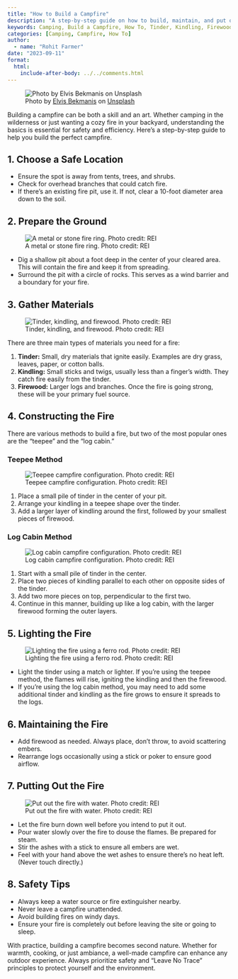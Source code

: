 ```yaml
---
title: "How to Build a Campfire"
description: "A step-by-step guide on how to build, maintain, and put out a campfire, along with safety tips."
keywords: Camping, Build a Campfire, How To, Tinder, Kindling, Firewood 
categories: [Camping, Campfire, How To]
author: 
  - name: "Rohit Farmer"
date: "2023-09-11"
format:
  html:
    include-after-body: ../../comments.html
---
```


![Photo by <a href="https://unsplash.com/@bekmanis?utm_source=unsplash&utm_medium=referral&utm_content=creditCopyText">Elvis Bekmanis</a> on <a href="https://unsplash.com/photos/7m9RIpJdcxg?utm_source=unsplash&utm_medium=referral&utm_content=creditCopyText">Unsplash</a>](https://images.unsplash.com/photo-1542653752-ca4607a605a1?ixlib=rb-4.0.3&ixid=M3wxMjA3fDB8MHxwaG90by1wYWdlfHx8fGVufDB8fHx8fA%3D%3D&auto=format&fit=crop&w=2940&q=80){.preview-image fig-alt="A photo of a campfire in the woods with an axe next to it."}

Building a campfire can be both a skill and an art.
Whether camping in the wilderness or just wanting a cozy fire in your backyard, understanding the basics is essential for safety and efficiency.
Here's a step-by-step guide to help you build the perfect campfire.

## 1. Choose a Safe Location

-   Ensure the spot is away from tents, trees, and shrubs.
-   Check for overhead branches that could catch fire.
-   If there's an existing fire pit, use it. If not, clear a 10-foot diameter area down to the soil.

## 2. Prepare the Ground

![A metal or stone fire ring. Photo credit: REI](https://www.rei.com/dam/van_dragt_041117_0003_fire_ring.jpg){fig-alt="A metal or stone fire ring"}

-   Dig a shallow pit about a foot deep in the center of your cleared area. This will contain the fire and keep it from spreading.
-   Surround the pit with a circle of rocks. This serves as a wind barrier and a boundary for your fire.

## 3. Gather Materials

![Tinder, kindling, and firewood. Photo credit: REI](https://www.rei.com/dam/van_dragt_041117_0008_fuel.jpg){fig-alt="A photo of tinder, kindling, and firewood for building a campfire."}

There are three main types of materials you need for a fire:

1.  **Tinder:** Small, dry materials that ignite easily. Examples are dry grass, leaves, paper, or cotton balls.
2.  **Kindling:** Small sticks and twigs, usually less than a finger's width. They catch fire easily from the tinder.
3.  **Firewood:** Larger logs and branches. Once the fire is going strong, these will be your primary fuel source.

## 4. Constructing the Fire

There are various methods to build a fire, but two of the most popular ones are the "teepee" and the "log cabin."

### Teepee Method

![Teepee campfire configuration. Photo credit: REI](https://www.rei.com/blog/wp-content/uploads/sites/4/2015/06/P3120269.jpg){fig-alt="A teepee campfire configuration"}

1.  Place a small pile of tinder in the center of your pit.
2.  Arrange your kindling in a teepee shape over the tinder.
3.  Add a larger layer of kindling around the first, followed by your smallest pieces of firewood.

### Log Cabin Method

![Log cabin campfire configuration. Photo credit: REI](https://www.rei.com/blog/wp-content/uploads/sites/4/2015/06/P3120251.jpg)

1.  Start with a small pile of tinder in the center.
2.  Place two pieces of kindling parallel to each other on opposite sides of the tinder.
3.  Add two more pieces on top, perpendicular to the first two.
4.  Continue in this manner, building up like a log cabin, with the larger firewood forming the outer layers.

## 5. Lighting the Fire

![Lighting the fire using a ferro rod. Photo credit: REI](https://www.rei.com/dam/van_dragt_041117_0199_igniting_a_campfire.jpg){fig-alt="Lighting the fire using a ferro rod."}

-   Light the tinder using a match or lighter. If you're using the teepee method, the flames will rise, igniting the kindling and then the firewood.
-   If you're using the log cabin method, you may need to add some additional tinder and kindling as the fire grows to ensure it spreads to the logs.

## 6. Maintaining the Fire

-   Add firewood as needed. Always place, don't throw, to avoid scattering embers.
-   Rearrange logs occasionally using a stick or poker to ensure good airflow.

## 7. Putting Out the Fire

![Put out the fire with water. Photo credit: REI](https://www.rei.com/dam/van_dragt_041117_0216_extinguishing.jpg){fig-alt="A woman putting out the campfire with a bucket of water."}

-   Let the fire burn down well before you intend to put it out.
-   Pour water slowly over the fire to douse the flames. Be prepared for steam.
-   Stir the ashes with a stick to ensure all embers are wet.
-   Feel with your hand above the wet ashes to ensure there's no heat left. (Never touch directly.)

## 8. Safety Tips

-   Always keep a water source or fire extinguisher nearby.
-   Never leave a campfire unattended.
-   Avoid building fires on windy days.
-   Ensure your fire is completely out before leaving the site or going to sleep.

With practice, building a campfire becomes second nature.
Whether for warmth, cooking, or just ambiance, a well-made campfire can enhance any outdoor experience.
Always prioritize safety and "Leave No Trace" principles to protect yourself and the environment.
